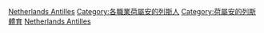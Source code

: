 {{Catnav|頁面分類|社会|文化|体育|运动员|各国运动员}}
{{Catnav|頁面分類|社会|文化|体育|各國體育|荷屬安的列斯體育}}
{{Catnav|頁面分類|地理|美洲|加勒比海地區|荷属安的列斯|荷屬安的列斯人|各職業荷屬安的列斯人}}
{{Catnav|頁面分類|人物|各職業人物|运动员|各国运动员}}
{{Catnav|頁面分類|人物|職業|按职业分类的各国人物|各职业荷兰人|各職業荷屬安的列斯人}}
{{Catnav|頁面分類|人物|各國人物|荷兰人|荷屬安的列斯人|各職業荷屬安的列斯人}}

[[Category:各國運動員|Netherlands Antilles]]
[[Category:各職業荷屬安的列斯人|Category:各職業荷屬安的列斯人]]
[[Category:荷屬安的列斯體育|Category:荷屬安的列斯體育]]
[[Category:北美洲运动员|Netherlands Antilles]]